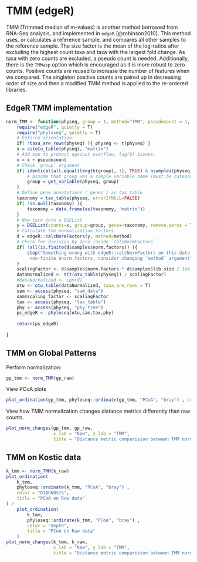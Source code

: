 # TMM (edgeR)

TMM (Trimmed median of m-values) is another method borrowed from RNA-Seq analysis, and implemented in `edgeR` [@robinson2010]. This method uses, or calculates a reference sample, and compares all other samples to the reference sample. The size factor is the mean of the log-ratios after excluding the highest count taxa and taxa with the largest fold change. As taxa with zero counts are excluded, a pseudo count is needed. Additionally, there is the `TMMwsp` option which is encouraged as it is more robust to zero counts. Positive counts are reused to increase the number of features when we compared. The singleton positive counts are paired up in decreasing order of size and then a modified TMM method is applied to the re-ordered libraries.

## EdgeR TMM implementation

```r
norm_TMM <- function(physeq, group = 1, method="TMM", pseudocount = 1, ...){
    require("edgeR", quietly = T)
    require("phyloseq", quietly = T)
    # Enforce orientation.
    if( !taxa_are_rows(physeq) ){ physeq <- t(physeq) }
    x = as(otu_table(physeq), "matrix")
    # Add one to protect against overflow, log(0) issues.
    x = x + pseudocount
    # Check `group` argument
    if( identical(all.equal(length(group), 1), TRUE) & nsamples(physeq) > 1 ){
        # Assume that group was a sample variable name (must be categorical)
        group = get_variable(physeq, group)
    }
    # Define gene annotations (`genes`) as tax_table
    taxonomy = tax_table(physeq, errorIfNULL=FALSE)
    if( !is.null(taxonomy) ){
        taxonomy = data.frame(as(taxonomy, "matrix"))
    } 
    # Now turn into a DGEList
    y = DGEList(counts=x, group=group, genes=taxonomy, remove.zeros = TRUE)
    # Calculate the normalization factors
    d = edgeR::calcNormFactors(y, method=method)
    # Check for division by zero inside `calcNormFactors`
    if( !all(is.finite(d$samples$norm.factors)) ){
        stop("Something wrong with edgeR::calcNormFactors on this data,
         non-finite $norm.factors, consider changing `method` argument")
    }
    scalingFactor <- d$samples$norm.factors * d$samples$lib.size / 1e6
    dataNormalized <- t(t(otu_table(physeq)) / scalingFactor)
    #dataNormalized <- cpm(d)
    otu <- otu_table(dataNormalized, taxa_are_rows = T)
    sam <- access(physeq, "sam_data")
    sam$scaling_factor <- scalingFactor
    tax <- access(physeq, "tax_table")
    phy <- access(physeq, "phy_tree")
    ps_edgeR <- phyloseq(otu,sam,tax,phy)
    
    return(ps_edgeR)
    
}
```

## TMM on Global Patterns

Perform normalization:

```r
gp_tmm <- norm_TMM(gp_raw)
```

View PCoA plots

```r
plot_ordination(gp_tmm, phyloseq::ordinate(gp_tmm, "PCoA", "bray") , color = "SampleType", title = "PCoA on Raw data")
```

View how TMM normalization changes distance metrics differently than raw counts.

```r
plot_norm_changes(gp_tmm, gp_raw,
                  x_lab = "Raw", y_lab = "TMM",
                  title = "Distance metric comparision between TMM normalization and Raw counts ")

```

## TMM on Kostic data

```r
k_tmm <- norm_TMM(k_raw)
plot_ordination(
    k_tmm,
    phyloseq::ordinate(k_tmm, "PCoA", "bray") ,
    color = "DIAGNOSIS",
    title = "PCoA on Raw data"
) /
    plot_ordination(
        k_tmm,
        phyloseq::ordinate(k_tmm, "PCoA", "bray") ,
        color = "depth",
        title = "PCoA on Raw data"
    )
plot_norm_changes(k_tmm, k_raw,
                  x_lab = "Raw", y_lab = "TMM",
                  title = "Distance metric comparision between TMM normalization and Raw counts ")
```

